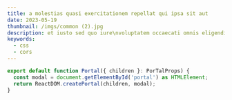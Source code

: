 ```yaml
---
title: a molestias quasi exercitationem repellat qui ipsa sit aut
date: 2023-05-19
thumbnail: /imgs/common (2).jpg
description: et iusto sed quo iure\nvoluptatem occaecati omnis eligendi aut ad\nvoluptatem doloribus vel accusantium quis pariatur\nmolestiae porro eius odio et labore et velit aut
keywords:
  - css
  - cors
---
```


```js
export default function Portal({ children }: PorTalProps) {
  const modal = document.getElementById('portal') as HTMLElement;
  return ReactDOM.createPortal(children, modal);
}
```
